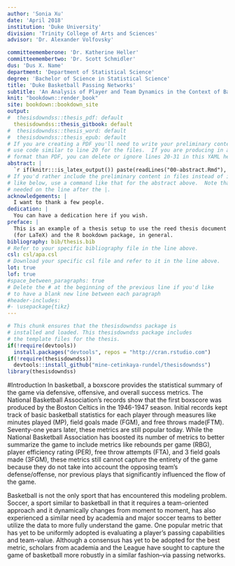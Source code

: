 ```yaml
---
author: 'Sonia Xu'
date: 'April 2018'
institution: 'Duke University'
division: 'Trinity College of Arts and Sciences'
advisor: 'Dr. Alexander Volfovsky'

committeememberone: 'Dr. Katherine Heller'
committeemembertwo: 'Dr. Scott Schmidler'
dus: 'Dus X. Name'
department: 'Department of Statistical Science'
degree: 'Bachelor of Science in Statistical Science'
title: 'Duke Basketball Passing Networks'
subtitle: 'An Analysis of Player and Team Dynamics in the Context of Basketball'
knit: "bookdown::render_book"
site: bookdown::bookdown_site
output: 
#  thesisdowndss::thesis_pdf: default
  thesisdowndss::thesis_gitbook: default
#  thesisdowndss::thesis_word: default
#  thesisdowndss::thesis_epub: default
# If you are creating a PDF you'll need to write your preliminary content here or
# use code similar to line 20 for the files.  If you are producing in a different
# format than PDF, you can delete or ignore lines 20-31 in this YAML header.
abstract: |
  `r if(knitr:::is_latex_output()) paste(readLines("00-abstract.Rmd"), collapse = '\n  ')`
# If you'd rather include the preliminary content in files instead of inline
# like below, use a command like that for the abstract above.  Note that a tab is 
# needed on the line after the |.
acknowledgements: |
  I want to thank a few people.
dedication: |
  You can have a dedication here if you wish. 
preface: |
  This is an example of a thesis setup to use the reed thesis document class
  (for LaTeX) and the R bookdown package, in general.
bibliography: bib/thesis.bib
# Refer to your specific bibliography file in the line above.
csl: csl/apa.csl
# Download your specific csl file and refer to it in the line above.
lot: true
lof: true
#space_between_paragraphs: true
# Delete the # at the beginning of the previous line if you'd like
# to have a blank new line between each paragraph
#header-includes:
#- \usepackage{tikz}
---
```


<!--
Above is the YAML (YAML Ain't Markup Language) header that includes a lot of metadata used to produce the document.  Be careful with spacing in this header!

If you'd prefer to not include a Dedication, for example, simply delete lines 17 and 18 above or add a # before them to comment them out.  If you have other LaTeX packages you would like to include, delete the # before header-includes and list the packages after hyphens on new lines.

If you'd like to include a comment that won't be produced in your resulting file enclose it in a block like this.
-->

<!--
If you receive a duplicate label error after knitting, make sure to delete the index.Rmd file and then knit again.
-->

```r
# This chunk ensures that the thesisdowndss package is
# installed and loaded. This thesisdowndss package includes
# the template files for the thesis.
if(!require(devtools))
  install.packages("devtools", repos = "http://cran.rstudio.com")
if(!require(thesisdowndss))
  devtools::install_github("mine-cetinkaya-rundel/thesisdowndss")
library(thesisdowndss)
```

<!-- You'll need to include the order that you'd like Rmd files to appear in the _bookdown.yml file for
PDF files and also delete the # before rmd_files: there.  You'll want to not include 00(two-hyphens)prelim.Rmd
and 00-abstract.Rmd since they are handled in the YAML above differently for the PDF version.
-->

<!-- The {.unnumbered} option here means that the introduction will be "Chapter 0." You can also use {-} for no numbers
on chapters.
-->

#Introduction
In basketball, a boxscore provides the statistical summary of the game via defensive, offensive, and overall success metrics. The National Basketball Association's records show that the first boxscore was produced by the Boston Celtics in the 1946-1947 season. Initial records kept track of basic basketball statistics for each player through measures like minutes played (MP), field goals made (FGM), and free throws made(FTM). Seventy-one years later, these metrics are still popular today. While the National Basketball Association has boosted its number of metrics to better summarize the game to include metrics like rebounds per game (RBG), player efficiency rating (PER), free throw attempts (FTA), and 3 field goals made (3FGM), these metrics still cannot capture the entirety of the game because they do not take into account the opposing team's defense/offense, nor previous plays that significantly influenced the flow of the game.

Basketball is not the only sport that has encountered this modeling problem. Soccer, a sport similar to basketball in that it requires a team-oriented approach and it dynamically changes from moment to moment, has also experienced a similar need by academia and major soccer teams to better utilize the data to more fully understand the game. One popular metric that has yet to be uniformly adopted is evaluating a player's passing capabilities and team-value. Although a consensus has yet to be adopted for the best metric, scholars from academia and the League have sought to capture the game of basketball more robustly in a similar fashion--via passing networks.
